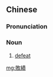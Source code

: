 {{also|败绩}}
==Chinese==
{{zh-forms|s=败绩}}

===Pronunciation===
{{zh-pron
|m=bài績
|c=baai6 zik1
|mn=tw,xm:pāi-chek
|cat=n
}}

===Noun===
{{zh-noun}}

# {{lb|zh|literary}} [[defeat]]

[[mg:敗績]]